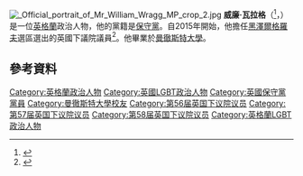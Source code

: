 [[File:_Official_portrait_of_Mr_William_Wragg_MP_crop_2.jpg|thumb]]
'''威廉·瓦拉格'''（{{lang-en|William Wragg}}<ref>{{London Gazette |issue=61230 |date=18 May 2015 |startpage=9117}}</ref>，{{bd|1987年|12月11日}}）是一位[[英格蘭|英格蘭]]政治人物，他的黨籍是[[保守黨_(英國)|保守黨]]。自2015年開始，他擔任[[黑澤爾格羅夫_(英國國會選區)|黑澤爾格羅夫]]選區選出的英國下議院議員<ref>{{cite web|url=http://www.bbc.co.uk/news/politics/constituencies/E14000738|title=Hazel Grove|work=bbc.co.uk|access-date=2016-03-07|archive-date=2020-09-22|archive-url=https://web.archive.org/web/20200922165016/https://www.bbc.co.uk/news/politics/constituencies/E14000738|dead-url=no}}</ref>。他畢業於[[曼徹斯特大學|曼徹斯特大學]]。

==參考資料==
{{Reflist}}
{{DEFAULTSORT:Wragg, William}}
[[Category:英格蘭政治人物|Category:英格蘭政治人物]]
[[Category:英國LGBT政治人物|Category:英國LGBT政治人物]]
[[Category:英國保守黨黨員|Category:英國保守黨黨員]]
[[Category:曼徹斯特大學校友|Category:曼徹斯特大學校友]]
[[Category:第56届英国下议院议员|Category:第56届英国下议院议员]]
[[Category:第57届英国下议院议员|Category:第57届英国下议院议员]]
[[Category:第58届英国下议院议员|Category:第58届英国下议院议员]]
[[Category:英格蘭LGBT政治人物|Category:英格蘭LGBT政治人物]]
